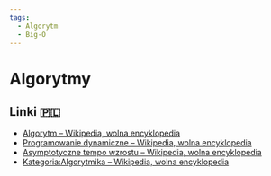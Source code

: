 ```yaml
---
tags:
  - Algorytm
  - Big-O
---
```


# Algorytmy

## Linki 🇵🇱

- [Algorytm – Wikipedia, wolna encyklopedia](https://pl.wikipedia.org/wiki/Algorytm)
- [Programowanie dynamiczne – Wikipedia, wolna encyklopedia](https://pl.wikipedia.org/wiki/Programowanie_dynamiczne)
- [Asymptotyczne tempo wzrostu – Wikipedia, wolna encyklopedia](https://pl.wikipedia.org/wiki/Asymptotyczne_tempo_wzrostu)
- [Kategoria:Algorytmika – Wikipedia, wolna encyklopedia](https://pl.wikipedia.org/wiki/Kategoria:Algorytmika)
